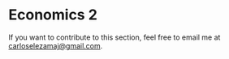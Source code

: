 # Economics 2

If you want to contribute to this section, feel free to email me at [carloselezamaj@gmail.com](mailto:carloselezamaj@gmail.com?subject=ITAM cheat sheets: Economics 2).